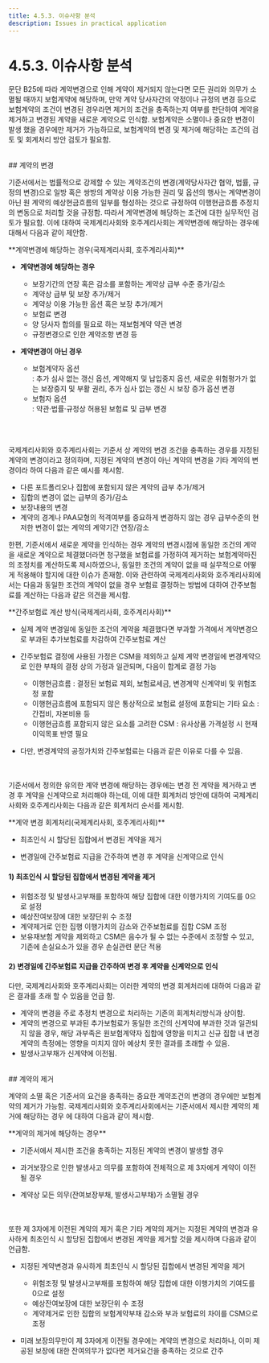 ```yaml
---
title: 4.5.3. 이슈사항 분석
description: Issues in practical application
---
```


# 4.5.3. 이슈사항 분석

문단 B25에 따라 계약변경으로 인해 계약이 제거되지 않는다면 모든 권리와 의무가 소멸될 때까지 보험계약에 해당하며, 만약 계약 당사자간의 약정이나 규정의 변경 등으로 보험계약의 조건이 변경된 경우라면 제거의 조건을 충족하는지 여부를 판단하여 계약을 제거하고 변경된 계약을 새로운 계약으로 인식함. 보험계약은 소멸이나 중요한 변경이 발생 했을 경우에만 제거가 가능하므로, 보험계약의 변경 및 제거에 해당하는 조건의 검토 및 회계처리 방안 검토가 필요함.

<br/>
## 계약의 변경

기준서에서는 법률적으로 강제할 수 있는 계약조건의 변경(계약당사자간 협약, 법률, 규정의 변경)으로 일방 혹은 쌍방의 계약상 이용 가능한 권리 및 옵션의 행사는 계약변경이 아닌 원 계약의 예상현금흐름의 일부를 형성하는 것으로 규정하여 이행현금흐름 추정치의 변동으로 처리할 것을 규정함. 따라서 계약변경에 해당하는 조건에 대한 실무적인 검토가 필요함. 이에 대하여 국제계리사회와 호주계리사회는 계약변경에 해당하는 경우에 대해서 다음과 같이 제안함.

<Callout severity="info">
**계약변경에 해당하는 경우(국제계리사회, 호주계리사회)**

* **계약변경에 해당하는 경우**
  * 보장기간의 연장 혹은 감소를 포함하는 계약상 급부 수준 증가/감소
  * 계약상 급부 및 보장 추가/제거
  * 계약상 이용 가능한 옵션 혹은 보장 추가/제거
  * 보험료 변경
  * 양 당사자 합의를 필요로 하는 재보험계약 약관 변경
  * 규정변경으로 인한 계약조항 변경 등

* **계약변경이 아닌 경우**
  * 보험계약자 옵션\
    : 추가 심사 없는 갱신 옵션, 계약해지 및 납입중지 옵션, 새로운 위험평가가 없는 보장중지 및 부활 권리, 추가 심사 없는 갱신 시 보장 증가 옵션 변경
  * 보험자 옵션\
    :  약관·법률·규정상 허용된 보험료 및 급부 변경
</Callout>

<br/><br/>
국제계리사회와 호주계리사회는 기준서 상 계약의 변경 조건을 충족하는 경우를 지정된 계약의 변경이라고 정의하며, 지정된 계약의 변경이 아닌 계약의 변경을 기타 계약의 변경이라 하여 다음과 같은 예시를 제시함.

* 다른 포트폴리오나 집합에 포함되지 않은 계약의 급부 추가/제거
* 집합의 변경이 없는 급부의 증가/감소
* 보장내용의 변경
* 계약의 경계나 PAA모형의 적격여부를 중요하게 변경하지 않는 경우 급부수준의 현저한 변경이 없는 계약의 계약기간 연장/감소

한편, 기준서에서 새로운 계약을 인식하는 경우 계약의 변경시점에 동일한 조건의 계약을 새로운 계약으로 체결했더라면 청구했을 보험료를 가정하여 제거하는 보험계약마진의 조정치를 계산하도록 제시하였으나, 동일한 조건의 계약이 없을 때 실무적으로 어떻게 적용해야 할지에 대한 이슈가 존재함. 이와 관련하여 국제계리사회와 호주계리사회에서는 다음과 동일한 조건의 계약이 없을 경우 보험료 결정하는 방법에 대하여 간주보험료를 계산하는 다음과 같은 의견을 제시함.

<Callout severity="info">
**간주보험료 계산 방식(국제계리사회, 호주계리사회)**

* 실제 계약 변경일에 동일한 조건의 계약을 체결했다면 부과할 가격에서 계약변경으로 부과된 추가보험료를 차감하여 간주보험료 계산

* 간주보험료 결정에 사용된 가정은 CSM을 제외하고 실제 계약 변경일에 변경계약으로 인한 부채의 결정 상의 가정과 일관되며, 다음이 합계로 결정 가능
  * 이행현금흐름    : 결정된 보험료 제외, 보험료세금, 변경계약 신계약비 및 위험조정 포함
  * 이행현금흐름에 포함되지 않은 통상적으로 보험료 설정에 포함되는 기타 요소    : 간접비, 자본비용 등
  * 이행현금흐름 포함되지 않은 요소를 고려한 CSM    : 유사상품 가격설정 시 현재 이익목표 반영 필요

* 다만, 변경계약의 공정가치와 간주보험료는 다음과 같은 이유로 다를 수 있음.

<CenterImg src="/ifrs/표4-41.png" width="500" caption="[변경계약의 공정가치와 간주보험료 비교]" />
</Callout>

<br/><br/>
기준서에서 정의한 유의한 계약 변경에 해당하는 경우에는 변경 전 계약을 제거하고 변경 후 계약을 신계약으로 처리해야 하는데, 이에 대한 회계처리 방안에 대하여 국제계리사회와 호주계리사회는 다음과 같은 회계처리 순서를 제시함.

<Callout severity="info">
**계약 변경 회계처리(국제계리사회, 호주계리사회)**

* 최초인식 시 할당된 집합에서 변경된 계약을 제거

* 변경일에 간주보험료 지급을 간주하여 변경 후 계약을 신계약으로 인식
</Callout>

#### 1) 최초인식 시 할당된 집합에서 변경된 계약을 제거

* 위험조정 및 발생사고부채를 포함하여 해당 집합에 대한 이행가치의 기여도를 0으로 설정
* 예상잔여보장에 대한 보장단위 수 조정
* 계약제거로 인한 집행 이행가치의 감소와 간주보험료를 집합 CSM 조정
* 보유재보험 계약을 제외하고 CSM은 음수가 될 수 없는 수준에서 조정할 수 있고, 기존에 손실요소가 있을 경우 손실관련 문단 적용

#### 2) 변경일에 간주보험료 지급을 간주하여 변경 후 계약을 신계약으로 인식

다만, 국제계리사회와 호주계리사회는 이러한 계약의 변경 회계처리에 대하여 다음과 같은 결과를 초래 할 수 있음을 언급 함.

* 계약의 변경을 주로 추정치 변경으로 처리하는 기존의 회계처리방식과 상이함.
* 계약의 변경으로 부과된 추가보험료가 동일한 조건의 신계약에 부과한 것과 일관되지 않을 경우, 해당 과부족은 원보험계약자 집합에 영향을 미치고 신규 집합 내 변경계약의 측정에는 영향을 미치지 않아 예상치 못한 결과를 초래할 수 있음.
* 발생사고부채가 신계약에 이전됨.

<br/>
## 계약의 제거

계약의 소멸 혹은 기준서의 요건을 충족하는 중요한 계약조건의 변경의 경우에만 보험계약의 제거가 가능함. 국제계리사회와 호주계리사회에서는 기준서에서 제시한 계약의 제거에 해당하는 경우 에 대하여 다음과 같이 제시함.

<Callout severity="info">
**계약의 제거에 해당하는 경우**

* 기준서에서 제시한 조건을 충족하는 지정된 계약의 변경이 발생할 경우

* 과거보장으로 인한 발생사고 의무를 포함하여 전체적으로 제 3자에게 계약이 이전될 경우

* 계약상 모든 의무(잔여보장부채, 발생사고부채)가 소멸될 경우
</Callout>

<br/><br/>
또한 제 3자에게 이전된 계약의 제거 혹은 기타 계약의 제거는 지정된 계약의 변경과 유사하게 최초인식 시 할당된 집합에서 변경된 계약을 제거할 것을 제시하며 다음과 같이 언급함.

* 지정된 계약변경과 유사하게 최초인식 시 할당된 집합에서 변경된 계약을 제거
  * 위험조정 및 발생사고부채를 포함하여 해당 집합에 대한 이행가치의 기여도를 0으로 설정
  * 예상잔여보장에 대한 보장단위 수 조정
  * 계약제거로 인한 집합의 보험계약부채 감소와 부과 보험료의 차이를 CSM으로 조정

* 미래 보장의무만이 제 3자에게 이전될 경우에는 계약의 변경으로 처리하나, 이미 제공된 보장에 대한 잔여의무가 없다면 제거요건을 충족하는 것으로 간주
